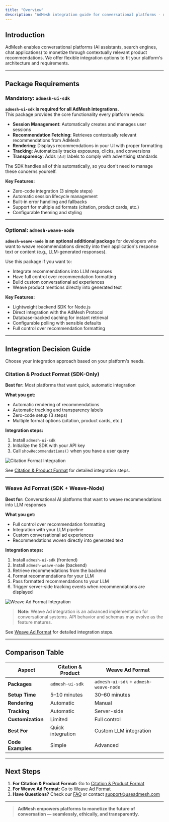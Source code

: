 ```yaml
---
title: "Overview"
description: "AdMesh integration guide for conversational platforms - understand package requirements and choose your integration approach"
---
```


## Introduction

AdMesh enables conversational platforms (AI assistants, search engines, chat applications) to monetize through contextually relevant product recommendations. We offer flexible integration options to fit your platform's architecture and requirements.

---

## Package Requirements

### Mandatory: `admesh-ui-sdk`

**`admesh-ui-sdk` is required for all AdMesh integrations.**  
This package provides the core functionality every platform needs:

- **Session Management**: Automatically creates and manages user sessions  
- **Recommendation Fetching**: Retrieves contextually relevant recommendations from AdMesh  
- **Rendering**: Displays recommendations in your UI with proper formatting  
- **Tracking**: Automatically tracks exposures, clicks, and conversions  
- **Transparency**: Adds `[Ad]` labels to comply with advertising standards  

The SDK handles all of this automatically, so you don't need to manage these concerns yourself.

**Key Features:**
- Zero-code integration (3 simple steps)  
- Automatic session lifecycle management  
- Built-in error handling and fallbacks  
- Support for multiple ad formats (citation, product cards, etc.)  
- Configurable theming and styling  

---

### Optional: `admesh-weave-node`

**`admesh-weave-node` is an optional additional package** for developers who want to weave recommendations directly into their application's response text or content (e.g., LLM-generated responses).

Use this package if you want to:
- Integrate recommendations into LLM responses  
- Have full control over recommendation formatting  
- Build custom conversational ad experiences  
- Weave product mentions directly into generated text  

**Key Features:**
- Lightweight backend SDK for Node.js  
- Direct integration with the AdMesh Protocol  
- Database-backed caching for instant retrieval  
- Configurable polling with sensible defaults  
- Full control over recommendation formatting  

---

## Integration Decision Guide

Choose your integration approach based on your platform's needs.

### Citation & Product Format (SDK-Only)

**Best for:** Most platforms that want quick, automatic integration

**What you get:**
- Automatic rendering of recommendations  
- Automatic tracking and transparency labels  
- Zero-code setup (3 steps)  
- Multiple format options (citation, product cards, etc.)

**Integration steps:**
1. Install `admesh-ui-sdk`
2. Initialize the SDK with your API key
3. Call `showRecommendations()` when you have a user query

![Citation Format Integration](/images/citation.gif)

See [Citation & Product Format](/platforms/citation-format) for detailed integration steps.

---

### Weave Ad Format (SDK + Weave-Node)

**Best for:** Conversational AI platforms that want to weave recommendations into LLM responses

**What you get:**
- Full control over recommendation formatting  
- Integration with your LLM pipeline  
- Custom conversational ad experiences  
- Recommendations woven directly into generated text  

**Integration steps:**
1. Install `admesh-ui-sdk` (frontend)
2. Install `admesh-weave-node` (backend)
3. Retrieve recommendations from the backend
4. Format recommendations for your LLM
5. Pass formatted recommendations to your LLM
6. Trigger server-side tracking events when recommendations are displayed

![Weave Ad Format Integration](/images/weave.gif)

> **Note:** Weave Ad integration is an advanced implementation for conversational systems.
> API behavior and schemas may evolve as the feature matures.

See [Weave Ad Format](/platforms/weave-ad-format) for detailed integration steps.

---

## Comparison Table

| Aspect | Citation & Product | Weave Ad Format |
|--------|-------------------|-----------------|
| **Packages** | `admesh-ui-sdk` | `admesh-ui-sdk` + `admesh-weave-node` |
| **Setup Time** | 5–10 minutes | 30–60 minutes |
| **Rendering** | Automatic | Manual |
| **Tracking** | Automatic | Server-side |
| **Customization** | Limited | Full control |
| **Best For** | Quick integration | Custom LLM integration |
| **Code Examples** | Simple | Advanced |

---

## Next Steps

1. **For Citation & Product Format:** Go to [Citation & Product Format](/platforms/citation-format)  
2. **For Weave Ad Format:** Go to [Weave Ad Format](/platforms/weave-ad-format)  
3. **Have Questions?** Check our [FAQ](/platforms/faq) or contact [support@useadmesh.com](mailto:support@useadmesh.com)

---

> **AdMesh empowers platforms to monetize the future of conversation — seamlessly, ethically, and transparently.**
